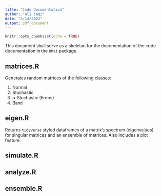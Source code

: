 ```yaml
---
title: "Code Documentation"
author: "Ali Taqi"
date: "2/14/2021"
output: pdf_document
---
```


```r
knitr::opts_chunk$set(echo = TRUE)
```

This document shall serve as a skeleton for the documentation of the code documentation in the `RMat` package.

## matrices.R

Generates random matrices of the following classes:

1. Normal
2. Stochastic
3. p-Stochastic (Erdos)
4. Band

## eigen.R

Returns `tidyverse` styled dataframes of a matrix's spectrum (eigenvalues) for singular matrices and an ensemble of matrices. Also includes a plot feature.

## simulate.R



## analyze.R

## ensemble.R